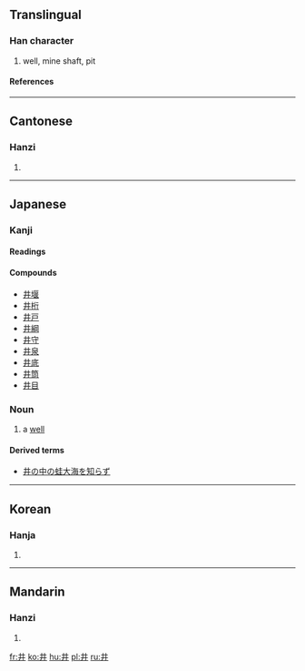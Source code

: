 {{see|丼}}<!-- may be replaced by zh-forms -->
==Translingual==
===Han character===
{{Han char|rn=7|rad=二|as=02|sn=4|four=5500<sub>0</sub>|canj=廿廿 (TT)}}
# well, mine shaft, pit

====References====
{{Han ref|kx=0086.140|dkj=00258|dj=0183.010|hdz=10010.040|uh=4E95|ud=20117|bh=A4AB|bd=42155}}

----
==Cantonese==
===Hanzi===
{{yue-hanzi|jyut=|y=jeng2, jing2}}
# {{defn|Cantonese}}

----
==Japanese==
===Kanji===
{{ja-kanji|grade=c|rs=二02}}

====Readings====
{{ja-readings|on=[[せい]] ([[sei]]), [[しょう]] ([[shō]])|kun=[[い]] ([[i]]), [[いど]] ([[ido]]), [[ゐ]] ([[wi]], ''outdated'')}}

====Compounds====
* [[井堰]]
* [[井桁]]
* [[井戸]]
* [[井綱]]
* [[井守]]
* [[井泉]]
* [[井底]]
* [[井筒]]
* [[井目]]
===Noun===
{{ja-noun|k|count=|hira=い|kata=|rom=i|kanji=|kyu=|shin=|hidx=}}
# a [[well]]

====Derived terms====
* [[井の中の蛙大海を知らず]]
----
==Korean==
===Hanja===
{{ko-hanja|hangeul=정|rv=jeong|mr=chŏng}}
# {{defn|Korean}}

----
==Mandarin==
===Hanzi===
{{cmn-hanzi|pin=[[jǐng]] ([[jing3]])|wg=ching<sup>3</sup>}}
# {{defn|Mandarin}}

[[fr:井]]
[[ko:井]]
[[hu:井]]
[[pl:井]]
[[ru:井]]
